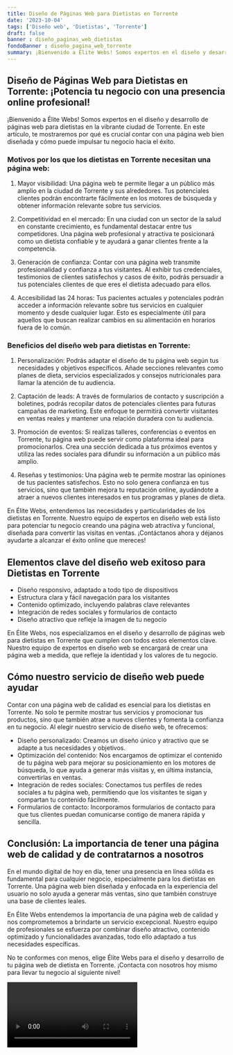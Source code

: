 ```yaml
---
title: Diseño de Páginas Web para Dietistas en Torrente
date: '2023-10-04'
tags: ['Diseño web', 'Dietistas', 'Torrente']
draft: false
banner : diseño_paginas_web_dietistas
fondoBanner : diseño_pagina_web_torrente
summary: ¡Bienvenido a Élite Webs! Somos expertos en el diseño y desarrollo de páginas web para dietistas en la vibrante ciudad de Torrente. En este artículo, te mostraremos por qué es crucial contar con una página web bien diseñada y cómo puede impulsar tu negocio hacia el éxito.
---
```


## Diseño de Páginas Web para Dietistas en Torrente: ¡Potencia tu negocio con una presencia online profesional!

¡Bienvenido a Élite Webs! Somos expertos en el diseño y desarrollo de páginas web para dietistas en la vibrante ciudad de Torrente. En este artículo, te mostraremos por qué es crucial contar con una página web bien diseñada y cómo puede impulsar tu negocio hacia el éxito.

### Motivos por los que los dietistas en Torrente necesitan una página web:

1. Mayor visibilidad: Una página web te permite llegar a un público más amplio en la ciudad de Torrente y sus alrededores. Tus potenciales clientes podrán encontrarte fácilmente en los motores de búsqueda y obtener información relevante sobre tus servicios.

2. Competitividad en el mercado: En una ciudad con un sector de la salud en constante crecimiento, es fundamental destacar entre tus competidores. Una página web profesional y atractiva te posicionará como un dietista confiable y te ayudará a ganar clientes frente a la competencia.

3. Generación de confianza: Contar con una página web transmite profesionalidad y confianza a tus visitantes. Al exhibir tus credenciales, testimonios de clientes satisfechos y casos de éxito, podrás persuadir a tus potenciales clientes de que eres el dietista adecuado para ellos.

4. Accesibilidad las 24 horas: Tus pacientes actuales y potenciales podrán acceder a información relevante sobre tus servicios en cualquier momento y desde cualquier lugar. Esto es especialmente útil para aquellos que buscan realizar cambios en su alimentación en horarios fuera de lo común.

### Beneficios del diseño web para dietistas en Torrente:

1. Personalización: Podrás adaptar el diseño de tu página web según tus necesidades y objetivos específicos. Añade secciones relevantes como planes de dieta, servicios especializados y consejos nutricionales para llamar la atención de tu audiencia.

2. Captación de leads: A través de formularios de contacto y suscripción a boletines, podrás recopilar datos de potenciales clientes para futuras campañas de marketing. Este enfoque te permitirá convertir visitantes en ventas reales y mantener una relación duradera con tu audiencia.

3. Promoción de eventos: Si realizas talleres, conferencias o eventos en Torrente, tu página web puede servir como plataforma ideal para promocionarlos. Crea una sección dedicada a tus próximos eventos y utiliza las redes sociales para difundir su información a un público más amplio.

4. Reseñas y testimonios: Una página web te permite mostrar las opiniones de tus pacientes satisfechos. Esto no solo genera confianza en tus servicios, sino que también mejora tu reputación online, ayudándote a atraer a nuevos clientes interesados en tus programas y planes de dieta.

En Élite Webs, entendemos las necesidades y particularidades de los dietistas en Torrente. Nuestro equipo de expertos en diseño web está listo para potenciar tu negocio creando una página web atractiva y funcional, diseñada para convertir las visitas en ventas. ¡Contáctanos ahora y déjanos ayudarte a alcanzar el éxito online que mereces!

<GifSeo />

<Cta />

## Elementos clave del diseño web exitoso para Dietistas en Torrente

- Diseño responsivo, adaptado a todo tipo de dispositivos
- Estructura clara y fácil navegación para los visitantes
- Contenido optimizado, incluyendo palabras clave relevantes
- Integración de redes sociales y formularios de contacto
- Diseño atractivo que refleje la imagen de tu negocio

En Élite Webs, nos especializamos en el diseño y desarrollo de páginas web para dietistas en Torrente que cumplen con todos estos elementos clave. Nuestro equipo de expertos en diseño web se encargará de crear una página web a medida, que refleje la identidad y los valores de tu negocio.

## Cómo nuestro servicio de diseño web puede ayudar

Contar con una página web de calidad es esencial para los dietistas en Torrente. No solo te permite mostrar tus servicios y promocionar tus productos, sino que también atrae a nuevos clientes y fomenta la confianza en tu negocio. Al elegir nuestro servicio de diseño web, te ofrecemos:

- Diseño personalizado: Creamos un diseño único y atractivo que se adapte a tus necesidades y objetivos.
- Optimización del contenido: Nos encargamos de optimizar el contenido de tu página web para mejorar su posicionamiento en los motores de búsqueda, lo que ayuda a generar más visitas y, en última instancia, convertirlas en ventas.
- Integración de redes sociales: Conectamos tus perfiles de redes sociales a tu página web, permitiendo que los visitantes te sigan y compartan tu contenido fácilmente.
- Formularios de contacto: Incorporamos formularios de contacto para que tus clientes puedan comunicarse contigo de manera rápida y sencilla.

## Conclusión: La importancia de tener una página web de calidad y de contratarnos a nosotros

En el mundo digital de hoy en día, tener una presencia en línea sólida es fundamental para cualquier negocio, especialmente para los dietistas en Torrente. Una página web bien diseñada y enfocada en la experiencia del usuario no solo ayuda a generar más ventas, sino que también construye una base de clientes leales.

En Élite Webs entendemos la importancia de una página web de calidad y nos comprometemos a brindarte un servicio excepcional. Nuestro equipo de profesionales se esfuerza por combinar diseño atractivo, contenido optimizado y funcionalidades avanzadas, todo ello adaptado a tus necesidades específicas.

No te conformes con menos, elige Élite Webs para el diseño y desarrollo de tu página web de dietista en Torrente. ¡Contacta con nosotros hoy mismo para llevar tu negocio al siguiente nivel!

<Video />

<CtaBot job='Dietistas' city='Torrente'/>

<Gmaps query='Torrente+españa+maps' />